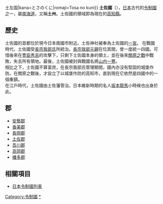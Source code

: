 {{japanese|image=Old Japan Tosa.svg|width=300px|caption=土佐國在日本的位置|japanese=土佐国{{`}}土左国|kana=とさのくに|romaji=Tosa no kuni}}
'''土佐國'''（{{jpn|j=土佐国|kyu=土佐國|hg=とさのくに|hgt=|rm=Tosanokuni|f=y}}），[[日本|日本]]古代的[[令制國|令制國]]之一，屬[[南海道|南海道]]，又稱'''土州'''。土佐國的領域即為現在的[[高知縣|高知縣]]。
==歷史==
土佐國的首都位於現今日本南國市附近。土佐神社被奉為土佐國的[[一宮|一宮]]。
在戰國時代，土佐國受[[長宗我部氏|長宗我部氏]]所統治。[[長宗我部元親|長宗我部元親]]在位其間，曾一度統一四國。可惜後來在[[豊臣秀吉|豊臣秀吉]]的攻擊下，只剩下土佐國本身的領土，並在後來[[關原之戰|關原之戰]]中戰敗，失去所有領地。最後，土佐國被封與戰國名將[[山内一豐|山内一豐]]。<br />

相比之下，土佐國不算富庶，在長宗我部氏管理期間，國內亦沒有堅固的城堡作防。在關原之戰後，才設立了以城堡作防的高知市，直到現在它依然是四國中的一個重鎮。<br />

在江戶時代，土佐國由土佐藩管治。日本維新時期的名人[[坂本龍馬|坂本龍馬]]小時候也出身於此。

==郡==
*[[安藝郡_(高知縣)|安藝郡]]
*[[香美郡|香美郡]]
*[[長岡郡|長岡郡]]
*[[土佐郡|土佐郡]]
*[[吾川郡|吾川郡]]
*[[高岡郡|高岡郡]]
*[[幡多郡|幡多郡]]

== 相關項目 ==
*[[日本令制國列表|日本令制國列表]]

{{土佐國的郡}}
{{日本令制國}}

{{DEFAULTSORT:Tosa}}

[[Category:令制國|Category:令制國]]
[[Category:土佐國|*]]